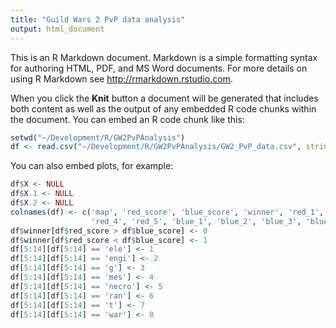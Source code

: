```yaml
---
title: "Guild Wars 2 PvP data analysis"
output: html_document
---
```


This is an R Markdown document. Markdown is a simple formatting syntax for authoring HTML, PDF, and MS Word documents. For more details on using R Markdown see <http://rmarkdown.rstudio.com>.

When you click the **Knit** button a document will be generated that includes both content as well as the output of any embedded R code chunks within the document. You can embed an R code chunk like this:

```r
setwd("~/Development/R/GW2PvPAnalysis")
df <- read.csv("~/Development/R/GW2PvPAnalysis/GW2_PvP_data.csv", stringsAsFactors=FALSE)
```

You can also embed plots, for example:

```r
df$X <- NULL
df$X.1 <- NULL
df$X.2 <- NULL
colnames(df) <- c('map', 'red_score', 'blue_score', 'winner', 'red_1', 'red_2', 'red_3',
                  'red_4', 'red_5', 'blue_1', 'blue_2', 'blue_3', 'blue_4', 'blue_5')
df$winner[df$red_score > df$blue_score] <- 0
df$winner[df$red_score < df$blue_score] <- 1
df[5:14][df[5:14] == 'ele'] <- 1
df[5:14][df[5:14] == 'engi'] <- 2
df[5:14][df[5:14] == 'g'] <- 3
df[5:14][df[5:14] == 'mes'] <- 4
df[5:14][df[5:14] == 'necro'] <- 5
df[5:14][df[5:14] == 'ran'] <- 6
df[5:14][df[5:14] == 't'] <- 7
df[5:14][df[5:14] == 'war'] <- 8
```


